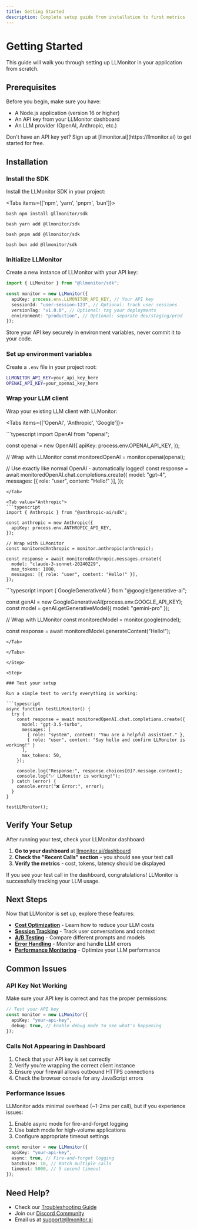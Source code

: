 ```yaml
---
title: Getting Started
description: Complete setup guide from installation to first metrics
---
```



# Getting Started

This guide will walk you through setting up LLMonitor in your application from scratch.

## Prerequisites

Before you begin, make sure you have:

- A Node.js application (version 16 or higher)
- An API key from your LLMonitor dashboard
- An LLM provider (OpenAI, Anthropic, etc.)

<Callout type="info">
  Don't have an API key yet? Sign up at [llmonitor.ai](https://llmonitor.ai) to
  get started for free.
</Callout>

## Installation

<Steps>

<Step>

### Install the SDK

Install the LLMonitor SDK in your project:

<Tabs items={['npm', 'yarn', 'pnpm', 'bun']}>

<Tab value="npm">```bash npm install @llmonitor/sdk ```</Tab>

<Tab value="yarn">```bash yarn add @llmonitor/sdk ```</Tab>

<Tab value="pnpm">```bash pnpm add @llmonitor/sdk ```</Tab>

<Tab value="bun">```bash bun add @llmonitor/sdk ```</Tab>

</Tabs>

</Step>

<Step>

### Initialize LLMonitor

Create a new instance of LLMonitor with your API key:

```typescript
import { LLMonitor } from "@llmonitor/sdk";

const monitor = new LLMonitor({
  apiKey: process.env.LLMONITOR_API_KEY, // Your API key
  sessionId: "user-session-123", // Optional: track user sessions
  versionTag: "v1.0.0", // Optional: tag your deployments
  environment: "production", // Optional: separate dev/staging/prod
});
```

<Callout type="warn">
  Store your API key securely in environment variables, never commit it to your
  code.
</Callout>

</Step>

<Step>

### Set up environment variables

Create a `.env` file in your project root:

```bash
LLMONITOR_API_KEY=your_api_key_here
OPENAI_API_KEY=your_openai_key_here
```

</Step>

<Step>

### Wrap your LLM client

Wrap your existing LLM client with LLMonitor:

<Tabs items={['OpenAI', 'Anthropic', 'Google']}>

<Tab value="OpenAI">
```typescript
import OpenAI from "openai";

const openai = new OpenAI({
apiKey: process.env.OPENAI_API_KEY,
});

// Wrap with LLMonitor
const monitoredOpenAI = monitor.openai(openai);

// Use exactly like normal OpenAI - automatically logged!
const response = await monitoredOpenAI.chat.completions.create({
model: "gpt-4",
messages: [{ role: "user", content: "Hello!" }],
});

````
</Tab>

<Tab value="Anthropic">
```typescript
import { Anthropic } from "@anthropic-ai/sdk";

const anthropic = new Anthropic({
  apiKey: process.env.ANTHROPIC_API_KEY,
});

// Wrap with LLMonitor
const monitoredAnthropic = monitor.anthropic(anthropic);

const response = await monitoredAnthropic.messages.create({
  model: "claude-3-sonnet-20240229",
  max_tokens: 1000,
  messages: [{ role: "user", content: "Hello!" }],
});
````

</Tab>

<Tab value="Google">
```typescript
import { GoogleGenerativeAI } from "@google/generative-ai";

const genAI = new GoogleGenerativeAI(process.env.GOOGLE_API_KEY);
const model = genAI.getGenerativeModel({ model: "gemini-pro" });

// Wrap with LLMonitor
const monitoredModel = monitor.google(model);

const response = await monitoredModel.generateContent("Hello!");

````
</Tab>

</Tabs>

</Step>

<Step>

### Test your setup

Run a simple test to verify everything is working:

```typescript
async function testLLMonitor() {
  try {
    const response = await monitoredOpenAI.chat.completions.create({
      model: "gpt-3.5-turbo",
      messages: [
        { role: "system", content: "You are a helpful assistant." },
        { role: "user", content: "Say hello and confirm LLMonitor is working!" }
      ],
      max_tokens: 50,
    });

    console.log("Response:", response.choices[0]?.message.content);
    console.log("✅ LLMonitor is working!");
  } catch (error) {
    console.error("❌ Error:", error);
  }
}

testLLMonitor();
````

</Step>

</Steps>

## Verify Your Setup

After running your test, check your LLMonitor dashboard:

1. **Go to your dashboard** at [llmonitor.ai/dashboard](https://llmonitor.ai/dashboard)
2. **Check the "Recent Calls" section** - you should see your test call
3. **Verify the metrics** - cost, tokens, latency should be displayed

<Callout type="success">
  If you see your test call in the dashboard, congratulations! LLMonitor is
  successfully tracking your LLM usage.
</Callout>

## Next Steps

Now that LLMonitor is set up, explore these features:

- **[Cost Optimization](/docs/guides/cost-optimization)** - Learn how to reduce your LLM costs
- **[Session Tracking](/docs/guides/sessions)** - Track user conversations and context
- **[A/B Testing](/docs/guides/ab-testing)** - Compare different prompts and models
- **[Error Handling](/docs/guides/error-handling)** - Monitor and handle LLM errors
- **[Performance Monitoring](/docs/guides/performance)** - Optimize your LLM performance

## Common Issues

### API Key Not Working

Make sure your API key is correct and has the proper permissions:

```typescript
// Test your API key
const monitor = new LLMonitor({
  apiKey: "your-api-key",
  debug: true, // Enable debug mode to see what's happening
});
```

### Calls Not Appearing in Dashboard

1. Check that your API key is set correctly
2. Verify you're wrapping the correct client instance
3. Ensure your firewall allows outbound HTTPS connections
4. Check the browser console for any JavaScript errors

### Performance Issues

LLMonitor adds minimal overhead (~1-2ms per call), but if you experience issues:

1. Enable async mode for fire-and-forget logging
2. Use batch mode for high-volume applications
3. Configure appropriate timeout settings

```typescript
const monitor = new LLMonitor({
  apiKey: "your-api-key",
  async: true, // Fire-and-forget logging
  batchSize: 10, // Batch multiple calls
  timeout: 5000, // 5 second timeout
});
```

## Need Help?

- Check our [Troubleshooting Guide](/docs/guides/troubleshooting)
- Join our [Discord Community](https://discord.gg/llmonitor)
- Email us at [support@llmonitor.ai](mailto:support@llmonitor.ai)
